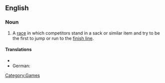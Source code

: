 ==English==

===Noun===
{{wikipedia}}
{{en-noun|sg=[[sack]] [[race]]}}

# A [[race]] in which competitors stand in a sack or similar item and try to be the first to jump or run to the [[finish line]].

====Translations====
{{trans-top|type of children's game}}
* {{t|fi|pussijuoksu}}
* German: {{t-|de|Sackhüpfen|n}}
{{trans-mid}}
{{trans-bottom}}

[[Category:Games]]
